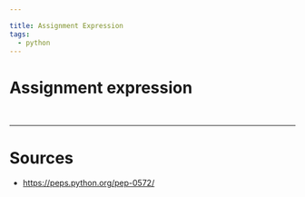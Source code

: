 ```yaml
---

title: Assignment Expression
tags:
  - python
---
```


# <Color color="var(--not-nesary-for-now-future-font-color)"> Assignment expression </Color>


<br/>

---

# Sources

- https://peps.python.org/pep-0572/